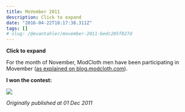 ```yaml
---
title: MoVember 2011
description: Click to expand
date: "2016-04-22T18:17:38.311Z"
tags: []
# slug: /@evantahler/movember-2011-bedc205f027d
---
```


**Click to expand**

For the month of November, ModCloth men have been participating in Movember ([as explained on blog.modcloth.com](http://blog.modcloth.com/2011/11/11/modcloth%E2%80%99s-men-of-movember/)).

**I won the contest:**

![](/images/medium-export/1__IuJs3BGPSPBA4E__PDKcWLQ.jpeg)

_Originally published at 01 Dec 2011_
